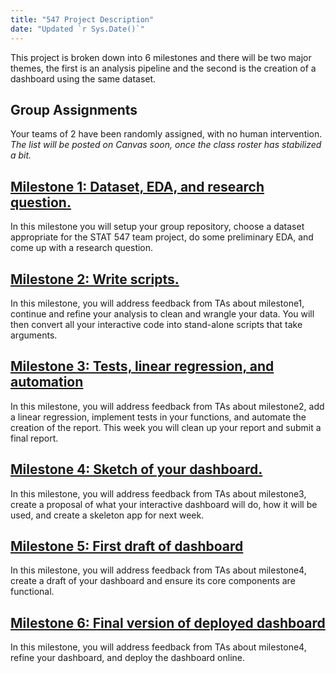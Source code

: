 ```yaml
---
title: "547 Project Description"
date: "Updated `r Sys.Date()`"
---
```


This project is broken down into 6 milestones and there will be two major themes, the first is an analysis pipeline and the second is the creation of a dashboard using the same dataset.

## Group Assignments

Your teams of 2 have been randomly assigned, with no human intervention.
*The list will be posted on Canvas soon, once the class roster has stabilized a bit.*

## [Milestone 1: Dataset, EDA, and research question.](https://stat545.stat.ubc.ca/evaluation/milestone_01/milestone_01/)

In this milestone you will setup your group repository, choose a dataset appropriate for the STAT 547 team project, do some preliminary EDA, and come up with a research question.

## [Milestone 2: Write scripts.](https://stat545.stat.ubc.ca/evaluation/milestone_02/milestone_02/)

In this milestone, you will address feedback from TAs about milestone1, continue and refine your analysis to clean and wrangle your data.
You will then convert all your interactive code into stand-alone scripts that take arguments.

## [Milestone 3: Tests, linear regression, and automation](https://stat545.stat.ubc.ca/evaluation/milestone_03/milestone_03/)

In this milestone, you will address feedback from TAs about milestone2, add a linear regression, implement tests in your functions, and automate the creation of the report.
This week you will clean up your report and submit a final report.

## [Milestone 4: Sketch of your dashboard.](https://stat545.stat.ubc.ca/evaluation/milestone_04/milestone_04/)

In this milestone, you will address feedback from TAs about milestone3, create a proposal of what your interactive dashboard will do, how it will be used, and create a skeleton app for next week.

## [Milestone 5: First draft of dashboard](https://stat545.stat.ubc.ca/evaluation/milestone_05/milestone_05/)

In this milestone, you will address feedback from TAs about milestone4, create a draft of your dashboard and ensure its core components are functional.

## [Milestone 6: Final version of deployed dashboard](https://stat545.stat.ubc.ca/evaluation/milestone_06/milestone_06/)

In this milestone, you will address feedback from TAs about milestone4, refine your dashboard, and deploy the dashboard online.